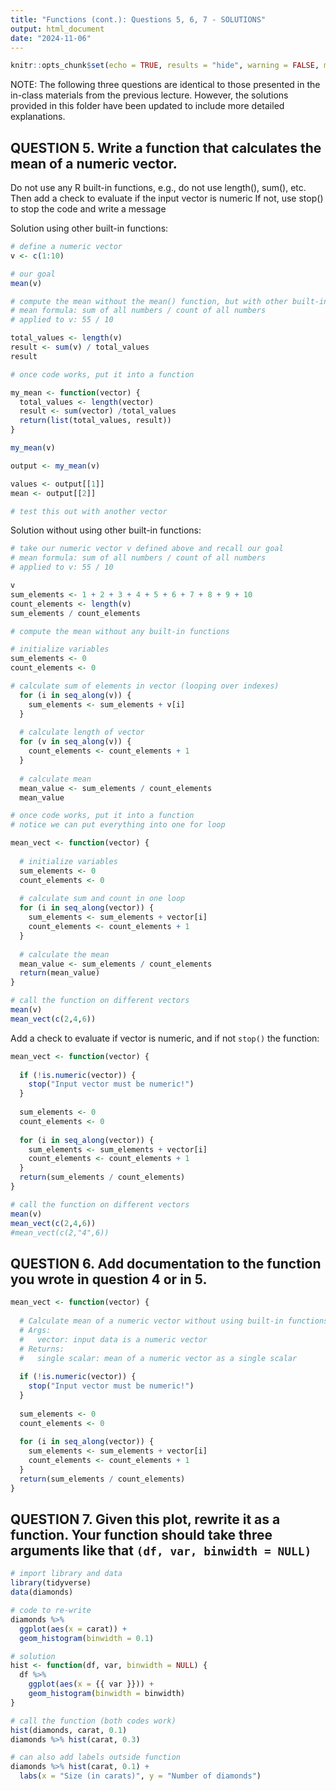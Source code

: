 ```yaml
---
title: "Functions (cont.): Questions 5, 6, 7 - SOLUTIONS"
output: html_document
date: "2024-11-06"
---
```


```r
knitr::opts_chunk$set(echo = TRUE, results = "hide", warning = FALSE, message = FALSE)
```

NOTE: The following three questions are identical to those presented in the in-class materials from the previous lecture. However, the solutions provided in this folder have been updated to include more detailed explanations.


## QUESTION 5. Write a function that calculates the mean of a numeric vector.
Do not use any R built-in functions, e.g., do not use length(), sum(), etc.
Then add a check to evaluate if the input vector is numeric
If not, use stop() to stop the code and write a message

Solution using other built-in functions:

```r
# define a numeric vector
v <- c(1:10)

# our goal
mean(v)
```

```r
# compute the mean without the mean() function, but with other built-in functions 
# mean formula: sum of all numbers / count of all numbers
# applied to v: 55 / 10

total_values <- length(v)
result <- sum(v) / total_values
result
```

```r
# once code works, put it into a function

my_mean <- function(vector) {
  total_values <- length(vector)
  result <- sum(vector) /total_values
  return(list(total_values, result))
}

my_mean(v)

output <- my_mean(v)

values <- output[[1]]
mean <- output[[2]]

# test this out with another vector 
```

Solution without using other built-in functions:

```r
# take our numeric vector v defined above and recall our goal
# mean formula: sum of all numbers / count of all numbers
# applied to v: 55 / 10

v
sum_elements <- 1 + 2 + 3 + 4 + 5 + 6 + 7 + 8 + 9 + 10
count_elements <- length(v)
sum_elements / count_elements
```

```r
# compute the mean without any built-in functions

# initialize variables
sum_elements <- 0
count_elements <- 0

# calculate sum of elements in vector (looping over indexes)
  for (i in seq_along(v)) {
    sum_elements <- sum_elements + v[i]
  }
  
  # calculate length of vector 
  for (v in seq_along(v)) {
    count_elements <- count_elements + 1 
  }
  
  # calculate mean
  mean_value <- sum_elements / count_elements
  mean_value
```


```r
# once code works, put it into a function
# notice we can put everything into one for loop

mean_vect <- function(vector) {
  
  # initialize variables
  sum_elements <- 0
  count_elements <- 0
  
  # calculate sum and count in one loop
  for (i in seq_along(vector)) {
    sum_elements <- sum_elements + vector[i]
    count_elements <- count_elements + 1
  }
  
  # calculate the mean
  mean_value <- sum_elements / count_elements
  return(mean_value)
}

# call the function on different vectors
mean(v)
mean_vect(c(2,4,6))

```

Add a check to evaluate if vector is numeric, and if not `stop()` the function:

```r

mean_vect <- function(vector) {
  
  if (!is.numeric(vector)) {
    stop("Input vector must be numeric!")
  }
  
  sum_elements <- 0
  count_elements <- 0
  
  for (i in seq_along(vector)) {
    sum_elements <- sum_elements + vector[i]
    count_elements <- count_elements + 1
  }
  return(sum_elements / count_elements)
}

# call the function on different vectors
mean(v)
mean_vect(c(2,4,6))
#mean_vect(c(2,"4",6))
```


## QUESTION 6. Add documentation to the function you wrote in question 4 or in 5.

```r
mean_vect <- function(vector) {
  
  # Calculate mean of a numeric vector without using built-in functions 
  # Args:
  #   vector: input data is a numeric vector
  # Returns:
  #   single scalar: mean of a numeric vector as a single scalar
  
  if (!is.numeric(vector)) {
    stop("Input vector must be numeric!")
  }
  
  sum_elements <- 0
  count_elements <- 0
  
  for (i in seq_along(vector)) {
    sum_elements <- sum_elements + vector[i]
    count_elements <- count_elements + 1
  }
  return(sum_elements / count_elements)
}
```


## QUESTION 7. Given this plot, rewrite it as a function. Your function should take three arguments like that `(df, var, binwidth = NULL)`

```r
# import library and data
library(tidyverse)
data(diamonds)
```

```r
# code to re-write 
diamonds %>% 
  ggplot(aes(x = carat)) + 
  geom_histogram(binwidth = 0.1)
```

```r
# solution
hist <- function(df, var, binwidth = NULL) {
  df %>% 
    ggplot(aes(x = {{ var }})) + 
    geom_histogram(binwidth = binwidth)
}

# call the function (both codes work)
hist(diamonds, carat, 0.1)
diamonds %>% hist(carat, 0.3)
```

```r
# can also add labels outside function
diamonds %>% hist(carat, 0.1) +
  labs(x = "Size (in carats)", y = "Number of diamonds")
```

